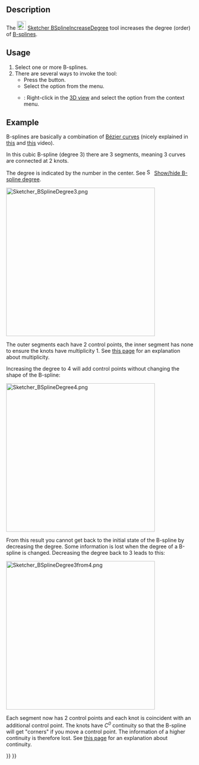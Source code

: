 <languages/>

{{Docnav
|[[Sketcher_BSplineConvertToNURBS|Convert geometry to B-spline]]
|[[Sketcher_BSplineDecreaseDegree|Decrease B-spline degree]]
|[[Sketcher_Workbench|Sketcher]]
|IconL=Sketcher_BSplineConvertToNURBS.svg
|IconR=Sketcher_BSplineDecreaseDegree.svg
|IconC=Workbench_Sketcher.svg
}}

{{GuiCommand
|Name=Sketcher BSplineIncreaseDegree
|MenuLocation=Sketch → Sketcher B-spline tools → Increase B-spline degree
|Workbenches=[[Sketcher_Workbench|Sketcher]]
|Version=0.17
|SeeAlso=[[Sketcher_BSplineDecreaseDegree|Sketcher BSplineDecreaseDegree]]
}}

==Description==

The [[Image:Sketcher_BSplineIncreaseDegree.svg|24px]] [[Sketcher_BSplineIncreaseDegree|Sketcher BSplineIncreaseDegree]] tool increases the degree (order) of [[B-Splines|B-splines]].

==Usage==

# Select one or more B-splines.
# There are several ways to invoke the tool:
#* Press the {{Button|[[Image:Sketcher_BSplineIncreaseDegree.svg|16px]] [[Sketcher_BSplineIncreaseDegree|Increase B-spline degree]]}} button.
#* Select the {{MenuCommand|Sketch → Sketcher B-spline tools → [[Image:Sketcher_BSplineIncreaseDegree.svg|16px]] Increase B-spline degree}} option from the menu.
#* {{Version|1.0}}: Right-click in the [[3D_view|3D view]] and select the {{MenuCommand|[[Image:Sketcher_BSplineIncreaseDegree.svg|16px]] Increase B-spline degree}} option from the context menu.

==Example==

B-splines are basically a combination of [[B-Splines#B.C3.A9zier_curves|Bézier curves]] (nicely explained in [https://www.youtube.com/watch?v=bE1MrrqBAl8 this] and [https://www.youtube.com/watch?v=xXJylM2S72s this] video).

In this cubic B-spline (degree 3) there are 3 segments, meaning 3 curves are connected at 2 knots.

The degree is indicated by the number in the center. See [[File:Sketcher_BSplineDegree.svg|16px]] [[Sketcher_BSplineDegree|Show/hide B-spline degree]].

[[File:Sketcher_BSplineDegree3.png|400px]]
{{Caption|B-spline with degree 3 and 2 knots that each have multiplicity 1.}}

The outer segments each have 2 control points, the inner segment has none to ensure the knots have multiplicity 1. See [[Sketcher_BSplineDecreaseKnotMultiplicity#Description|this page]] for an explanation about multiplicity.

Increasing the degree to 4 will add control points without changing the shape of the B-spline:

[[File:Sketcher_BSplineDegree4.png|400px]]
{{Caption|Same B-spline where the degree was changed from 3 to 4. Note that the knot multiplicity has also increased.}}

From this result you cannot get back to the initial state of the B-spline by decreasing the degree. Some information is lost when the degree of a B-spline is changed. Decreasing the degree back to 3 leads to this:

[[File:Sketcher_BSplineDegree3from4.png|400px]]
{{Caption|Same B-spline where the degree was changed back from 4 to 3. Note that the knot multiplicity has increased again. Depending on the B-spline, the algorithm to decrease the degree may add a lot of knots to preserve the shape as has happened here.}}

Each segment now has 2 control points and each knot is coincident with an additional control point. The knots have ''C<sup>0</sup>'' continuity so that the B-spline will get "corners" if you move a control point. The information of a higher continuity is therefore lost. See [[Sketcher_BSplineDecreaseKnotMultiplicity#Description|this page]] for an explanation about continuity.


{{Docnav
|[[Sketcher_BSplineConvertToNURBS|Convert geometry to B-spline]]
|[[Sketcher_BSplineDecreaseDegree|Decrease B-spline degree]]
|[[Sketcher_Workbench|Sketcher]]
|IconL=Sketcher_BSplineConvertToNURBS.svg
|IconR=Sketcher_BSplineDecreaseDegree.svg
|IconC=Workbench_Sketcher.svg
}}

{{Sketcher_Tools_navi{{#translation:}}}}
{{Userdocnavi{{#translation:}}}}